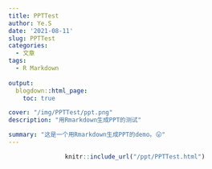 ```yaml
---
title: PPTTest
author: Ye.S
date: '2021-08-11'
slug: PPTTest
categories:
  - 文章
tags:
  - R Markdown
  
output:
  blogdown::html_page:
    toc: true

cover: "/img/PPTTest/ppt.png"
description: "用Rmarkdown生成PPT的测试"

summary: "这是一个用Rmarkdown生成PPT的demo。😛"
---
```


<center>
```r
knitr::include_url("/ppt/PPTTest.html")
```
</center>